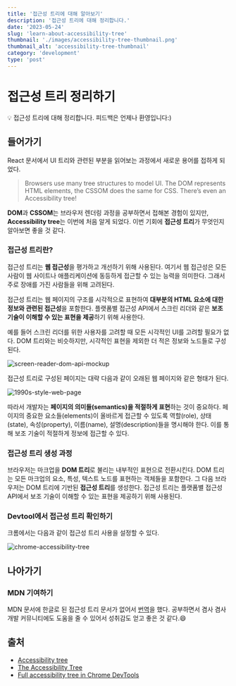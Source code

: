 ```yaml
---
title: '접근성 트리에 대해 알아보기'
description: '접근성 트리에 대해 정리합니다.'
date: '2023-05-24'
slug: 'learn-about-accessibility-tree'
thumbnail: './images/accessibility-tree-thumbnail.png'
thumbnail_alt: 'accessibility-tree-thumbnail'
category: 'development'
type: 'post'
---
```


# 접근성 트리 정리하기

<Callout>💡 접근성 트리에 대해 정리합니다. 피드백은 언제나 환영입니다:)</Callout>

## 들어가기

React 문서에서 UI 트리와 관련된 부분을 읽어보는 과정에서 새로운 용어를 접하게 되었다.

> Browsers use many tree structures to model UI. The DOM represents HTML elements, the CSSOM does the same for CSS. There’s even an Accessibility tree!

**DOM**과 **CSSOM**는 브라우저 렌더링 과정을 공부하면서 접해본 경험이 있지만,
**Accessibility tree**는 이번에 처음 알게 되었다.
이번 기회에 **접근성 트리**가 무엇인지 알아보면 좋을 것 같다.

### 접근성 트리란?

접근성 트리는 **웹 접근성**을 평가하고 개선하기 위해 사용된다.
여기서 웹 접근성은 모든 사람이 웹 사이트나 애플리케이션에 동등하게 접근할 수 있는 능력을 의미한다.
그래서 주로 장애를 가진 사람들을 위해 고려된다.

접근성 트리는 웹 페이지의 구조를 시각적으로 표현하여 **대부분의 HTML 요소에 대한 정보와 관련된 접근성**을 포함한다.
플랫폼별 접근성 API에서 스크린 리더와 같은 **보조 기술이 이해할 수 있는 표현을 제공**하기 위해 사용한다.

예를 들어 스크린 리더를 위한 사용자를 고려할 때 모든 시각적인 UI를 고려할 필요가 없다.
DOM 트리와는 비슷하지만, 시각적인 표현을 제외한 더 적은 정보와 노드들로 구성된다.

<Image
  src="https://raw.githubusercontent.com/jgjgill/blog/main/contents/development/learn-about-accessibility-tree/images/screen-reader-dom-api-mockup.png"
  alt="screen-reader-dom-api-mockup"
/>

접근성 트리로 구성된 페이지는 대략 다음과 같이 오래된 웹 페이지와 같은 형태가 된다.

<Image
  src="https://raw.githubusercontent.com/jgjgill/blog/main/contents/development/learn-about-accessibility-tree/images/1990s-style-web-page.png"
  alt="1990s-style-web-page"
/>

따라서 개발자는 **페이지의 의미들(semantics)을 적절하게 표현**하는 것이 중요하다.
페이지의 중요한 요소들(elements)이 올바르게 접근할 수 있도록 역할(role), 상태(state), 속성(property), 이름(name), 설명(description)들을 명시해야 한다.
이를 통해 보조 기술이 적절하게 정보에 접근할 수 있다.

### 접근성 트리 생성 과정

브라우저는 마크업을 **DOM 트리**로 불리는 내부적인 표현으로 전환시킨다.
DOM 트리는 모든 마크업의 요소, 특성, 텍스트 노드를 표현하는 객체들을 포함한다.
그 다음 브라우저는 DOM 트리에 기반된 **접근성 트리**를 생성한다.
접근성 트리는 플랫폼별 접근성 API에서 보조 기술이 이해할 수 있는 표현을 제공하기 위해 사용된다.

### Devtool에서 접근성 트리 확인하기

크롬에서는 다음과 같이 접근성 트리 사용을 설정할 수 있다.

<Image
  src="https://raw.githubusercontent.com/jgjgill/blog/main/contents/development/learn-about-accessibility-tree/images/chrome-accessibility-tree.gif"
  alt="chrome-accessibility-tree"
/>

## 나아가기

### MDN 기여하기

MDN 문서에 한글로 된 접근성 트리 문서가 없어서 [번역](https://github.com/mdn/translated-content/pull/13360)을 했다.
공부하면서 겸사 겸사 개발 커뮤니티에도 도움을 줄 수 있어서 성취감도 얻고 좋은 것 같다.😄

## 출처

- [Accessibility tree](https://developer.mozilla.org/en-US/docs/Glossary/Accessibility_tree)
- [The Accessibility Tree](https://web.dev/the-accessibility-tree/)
- [Full accessibility tree in Chrome DevTools](https://developer.chrome.com/blog/full-accessibility-tree/)
